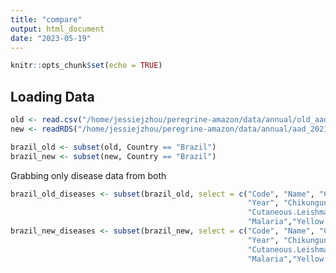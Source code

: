 ```yaml
---
title: "compare"
output: html_document
date: "2023-05-19"
---
```


```r
knitr::opts_chunk$set(echo = TRUE)
```

## Loading Data

```r
old <- read.csv("/home/jessiejzhou/peregrine-amazon/data/annual/old_aad.csv")
new <- readRDS("/home/jessiejzhou/peregrine-amazon/data/annual/aad_2021_forests.rds")

brazil_old <- subset(old, Country == "Brazil")
brazil_new <- subset(new, Country == "Brazil")
```


Grabbing only disease data from both
```r
brazil_old_diseases <- subset(brazil_old, select = c("Code", "Name", "Country",
                                                     "Year", "Chikungunya", 
                                                     "Cutaneous.Leishmaniasis", "Dengue",
                                                     "Malaria","Yellow.Fever", "Zika"))
brazil_new_diseases <- subset(brazil_new, select = c("Code", "Name", "Country",
                                                     "Year", "Chikungunya", 
                                                     "Cutaneous.Leishmaniasis", "Dengue",
                                                     "Malaria","Yellow.Fever", "Zika"))

```
